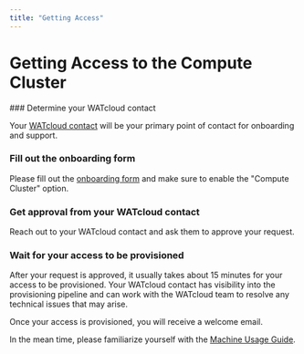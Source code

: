 ```yaml
---
title: "Getting Access"
---
```


# Getting Access to the Compute Cluster

 
<Steps>
### Determine your WATcloud contact

Your [WATcloud contact](/docs/services#watcloud-contact) will be your primary point of contact for onboarding and support.

### Fill out the onboarding form
 
Please fill out the [onboarding form](/docs/utilities/onboarding-form) and make sure to enable the "Compute Cluster" option.
 
### Get approval from your WATcloud contact

Reach out to your WATcloud contact and ask them to approve your request.

### Wait for your access to be provisioned

After your request is approved, it usually takes about 15 minutes for your access to be provisioned. Your WATcloud contact has visibility
into the provisioning pipeline and can work with the WATcloud team to resolve any technical issues that may arise.

Once your access is provisioned, you will receive a welcome email.

In the mean time, please familiarize yourself with the [Machine Usage Guide](./machine-usage-guide).
 
</Steps>

